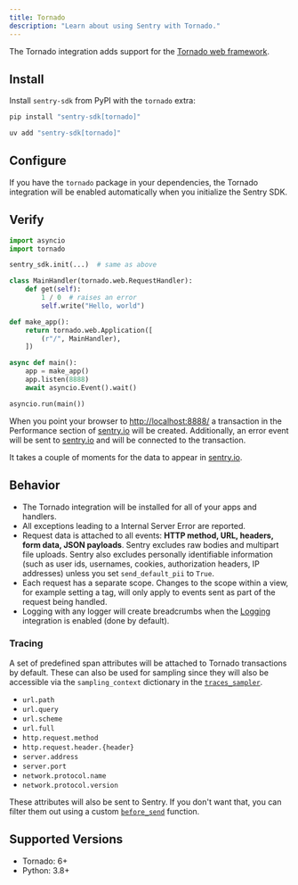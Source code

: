 ```yaml
---
title: Tornado
description: "Learn about using Sentry with Tornado."
---
```


The Tornado integration adds support for the [Tornado web framework](https://www.tornadoweb.org/).

## Install

Install `sentry-sdk` from PyPI with the `tornado` extra:

```bash {tabTitle:pip}
pip install "sentry-sdk[tornado]"
```
```bash {tabTitle:uv}
uv add "sentry-sdk[tornado]"
```

## Configure

If you have the `tornado` package in your dependencies, the Tornado integration will be enabled automatically when you initialize the Sentry SDK.

<PlatformContent includePath="getting-started-config" />

## Verify

```python
import asyncio
import tornado

sentry_sdk.init(...)  # same as above

class MainHandler(tornado.web.RequestHandler):
    def get(self):
        1 / 0  # raises an error
        self.write("Hello, world")

def make_app():
    return tornado.web.Application([
        (r"/", MainHandler),
    ])

async def main():
    app = make_app()
    app.listen(8888)
    await asyncio.Event().wait()

asyncio.run(main())
```

When you point your browser to [http://localhost:8888/](http://localhost:8888/) a transaction in the Performance section of [sentry.io](https://sentry.io) will be created. Additionally, an error event will be sent to [sentry.io](https://sentry.io) and will be connected to the transaction.

It takes a couple of moments for the data to appear in [sentry.io](https://sentry.io).

## Behavior

- The Tornado integration will be installed for all of your apps and handlers.
- All exceptions leading to a Internal Server Error are reported.
- Request data is attached to all events: **HTTP method, URL, headers, form data, JSON payloads**. Sentry excludes raw bodies and multipart file uploads. Sentry also excludes personally identifiable information (such as user ids, usernames, cookies, authorization headers, IP addresses) unless you set `send_default_pii` to `True`.
- Each request has a separate scope. Changes to the scope within a view, for example setting a tag, will only apply to events sent as part of the request being handled.
- Logging with any logger will create breadcrumbs when the [Logging](/platforms/python/integrations/logging/) integration is enabled (done by default).

### Tracing

A set of predefined span attributes will be attached to Tornado transactions by default. These can also be used for sampling since they will also be accessible via the `sampling_context` dictionary in the [`traces_sampler`](/platforms/python/configuration/options/#traces_sampler).

- `url.path`
- `url.query`
- `url.scheme`
- `url.full`
- `http.request.method`
- `http.request.header.{header}`
- `server.address`
- `server.port`
- `network.protocol.name`
- `network.protocol.version`

These attributes will also be sent to Sentry. If you don't want that, you can filter them out using a custom [`before_send`](/platforms/python/configuration/options/#before_send) function.

## Supported Versions

- Tornado: 6+
- Python: 3.8+

<Include name="python-use-older-sdk-for-legacy-support.mdx" />
